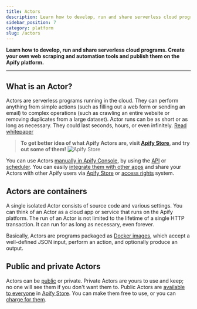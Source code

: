 ```yaml
---
title: Actors
description: Learn how to develop, run and share serverless cloud programs. Create your own web scraping and automation tools and publish them on the Apify platform.
sidebar_position: 7
category: platform
slug: /actors
---
```


**Learn how to develop, run and share serverless cloud programs. Create your own web scraping and automation tools and publish them on the Apify platform.**


---

<CardGrid>
    <Card
        title="Running Actors"
        desc="In this section, you learn how to run Apify Actors. You will learn about their configuration, versioning, data retention, usage, and pricing."
        to="/platform/actors/running"
    />
    <Card
        title="Development"
        desc="Read about the technical part of building Apify Actors. Learn to define Actor inputs, build new versions, persist Actor state, and choose base Docker images."
        to="/platform/actors/development"
    />
    <Card
        title="Publishing and monetization"
        desc="Learn about publishing, and monetizing your Actors on the Apify platform."
        to="/platform/actors/publishing"
    />
</CardGrid>

## What is an Actor?

Actors are serverless programs running in the cloud. They can perform anything from simple actions (such as filling out a web form or sending an email) to complex operations (such as crawling an entire website or removing duplicates from a large dataset). Actor runs can be as short or as long as necessary. They could last seconds, hours, or even infinitely.
[Read whitepaper](https://whitepaper.actor/)

> **To get better idea of what Apify Actors are, visit [Apify Store](https://apify.com/store), and try out some of them!**
> ![Apify Store](./running/images/store-google-maps-scraper.png)

You can use Actors [manually in Apify Console](https://console.apify.com/actors), by using the [API](/api/v2) or [scheduler](../schedules.md). You can easily [integrate them with other apps](../integrations/index.mdx) and share your Actors with other Apify users via [Apify Store](https://apify.com/store) or [access rights](./collaboration/access-rights) system.

## Actors are containers

A single isolated Actor consists of source code and various settings. You can think of an Actor as a cloud app or service that runs on the Apify platform. The run of an Actor is not limited to the lifetime of a single HTTP transaction. It can run for as long as necessary, even forever.

Basically, Actors are programs packaged as [Docker images](https://hub.docker.com/), which accept a well-defined JSON input, perform an action, and optionally produce an output.

## Public and private Actors

Actors can be [public](./actors/running/actors-in-store) or private. Private Actors are yours to use and keep; no one will see them if you don't want them to. Public Actors are [available to everyone](./running/store.md) in [Apify Store](https://apify.com/store). You can make them free to use, or you can [charge for them](https://blog.apify.com/make-regular-passive-income-developing-web-automation-actors-b0392278d085/).
